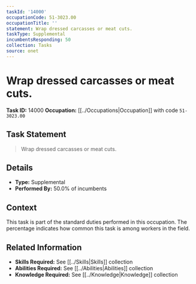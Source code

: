 ```yaml
---
taskId: '14000'
occupationCode: 51-3023.00
occupationTitle: ''
statement: Wrap dressed carcasses or meat cuts.
taskType: Supplemental
incumbentsResponding: 50
collection: Tasks
source: onet
---
```

# Wrap dressed carcasses or meat cuts.

**Task ID:** 14000
**Occupation:** [[../Occupations|Occupation]] with code `51-3023.00`

## Task Statement

> Wrap dressed carcasses or meat cuts.

## Details

- **Type:** Supplemental
- **Performed By:** 50.0% of incumbents

## Context

This task is part of the standard duties performed in this occupation. The percentage indicates how common this task is among workers in the field.

## Related Information

- **Skills Required:** See [[../Skills|Skills]] collection
- **Abilities Required:** See [[../Abilities|Abilities]] collection
- **Knowledge Required:** See [[../Knowledge|Knowledge]] collection
